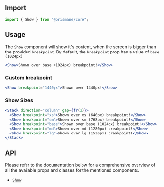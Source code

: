 ## Import

```js
import { Show } from "@prismane/core";
```

## Usage

The `Show` component will show it's content, when the screen is bigger than the provided `breakpoint`. By default, the `breakpoint` prop has a value of `base (1024px)`

```jsx
<Show>Shown over base (1024px) breakpoint!</Show>
```

### Custom breakpoint

```jsx
<Show breakpoint="1440px">Shown over 1440px!</Show>
```

### Show Sizes

```jsx
<Stack direction="column" gap={fr(2)}>
  <Show breakpoint="xs">Shown over xs (640px) breakpoint!</Show>
  <Show breakpoint="sm">Shown over sm (768px) breakpoint!</Show>
  <Show breakpoint="base">Shown over base (1024px) breakpoint!</Show>
  <Show breakpoint="md">Shown over md (1280px) breakpoint!</Show>
  <Show breakpoint="lg">Shown over lg (1536px) breakpoint!</Show>
</Stack>
```

## API

Please refer to the documentation below for a comprehensive overview of all the available props and classes for the mentioned components.

- [`Show`](/docs/components-api/show-api)

